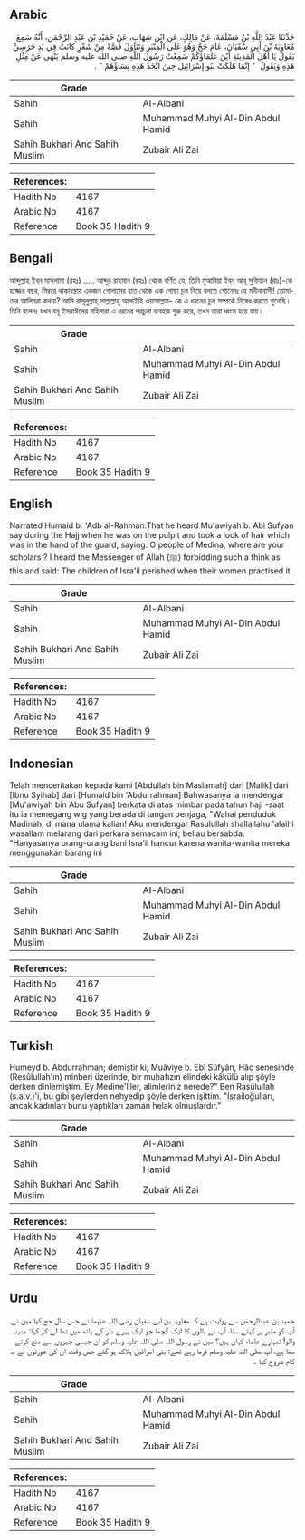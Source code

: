 ## Arabic


<div dir="rtl" lang="ar" style={{fontSize:'larger',backgroundColor:'#f8f9fa',padding:20}}>
حَدَّثَنَا عَبْدُ اللَّهِ بْنُ مَسْلَمَةَ، عَنْ مَالِكٍ، عَنِ ابْنِ شِهَابٍ، عَنْ حُمَيْدِ بْنِ عَبْدِ الرَّحْمَنِ، أَنَّهُ سَمِعَ مُعَاوِيَةَ بْنَ أَبِي سُفْيَانَ، عَامَ حَجَّ وَهُوَ عَلَى الْمِنْبَرِ وَتَنَاوَلَ قُصَّةً مِنْ شَعْرٍ كَانَتْ فِي يَدِ حَرَسِيٍّ يَقُولُ يَا أَهْلَ الْمَدِينَةِ أَيْنَ عُلَمَاؤُكُمْ سَمِعْتُ رَسُولَ اللَّهِ صلى الله عليه وسلم يَنْهَى عَنْ مِثْلِ هَذِهِ وَيَقُولُ ‏ "‏ إِنَّمَا هَلَكَتْ بَنُو إِسْرَائِيلَ حِينَ اتَّخَذَ هَذِهِ نِسَاؤُهُمْ ‏"‏ ‏.‏
</div>
<div style={{backgroundColor:'#f8f9fa',padding:20, marginBottom: 10}}><table> <thead> <tr> <th>Grade</th> <th></th> </tr> </thead> <tbody> <tr><td>Sahih</td><td>Al-Albani</td></tr><tr><td>Sahih</td><td>Muhammad Muhyi Al-Din Abdul Hamid</td></tr><tr><td>Sahih Bukhari And Sahih Muslim</td><td>Zubair Ali Zai</td></tr></tbody></table><table> <thead> <tr> <th>References:</th> <th></th> </tr> </thead> <tbody><tr><td>Hadith No</td><td>4167</td></tr><tr><td>Arabic No</td><td>4167</td></tr><tr><td>Reference</td><td>Book 35 Hadith 9</td></tr></tbody></table></div>

## Bengali


<div dir="ltr" lang="bn" style={{fontSize:'larger',backgroundColor:'#f8f9fa',padding:20}}>
আব্দুল্লাহ্‌ ইব্‌ন মাসলামা (রহঃ) ..... আব্দুর রাহমান (রহঃ) থেকে বর্ণিত যে, তিনি মুআবিয়া ইব্‌ন আবূ সুফিয়ান (রাঃ)-কে হজ্জের বছর, মিম্বরে থাকাবস্থায় একজন গোলামের হাত থেকে এক গোছা চুল নিয়ে বলতে শোনেনঃ হে মদীনাবাসী! তোমাদের আলিমরা কথায়? আমি রাসূলুল্লাহ্‌ সাল্লাল্লাহু আলাইহি ওয়াসাল্লাম- কে এ ধরনের চুল সম্পর্কে নিষেধ করতে শুনেছি। তিনি বলেনঃ যখন বনূ ইসরাঈলের মহিলারা এ ধরনের পরচুলা ব্যবহার শুরু করে, তখন তারা ধ্বংস হয়ে যায়।
</div>
<div style={{backgroundColor:'#f8f9fa',padding:20, marginBottom: 10}}><table> <thead> <tr> <th>Grade</th> <th></th> </tr> </thead> <tbody> <tr><td>Sahih</td><td>Al-Albani</td></tr><tr><td>Sahih</td><td>Muhammad Muhyi Al-Din Abdul Hamid</td></tr><tr><td>Sahih Bukhari And Sahih Muslim</td><td>Zubair Ali Zai</td></tr></tbody></table><table> <thead> <tr> <th>References:</th> <th></th> </tr> </thead> <tbody><tr><td>Hadith No</td><td>4167</td></tr><tr><td>Arabic No</td><td>4167</td></tr><tr><td>Reference</td><td>Book 35 Hadith 9</td></tr></tbody></table></div>

## English


<div dir="ltr" lang="en" style={{fontSize:'larger',backgroundColor:'#f8f9fa',padding:20}}>
Narrated Humaid b. 'Adb al-Rahman:That he heard Mu'awiyah b. Abi Sufyan say during the Hajj when he was on the pulpit and took a lock of hair which was in the hand of the guard, saying: O people of Medina, where are your scholars ? I heard the Messenger of Allah (ﷺ) forbidding such a think as this and said: The children of Isra'il perished when their women practised it
</div>
<div style={{backgroundColor:'#f8f9fa',padding:20, marginBottom: 10}}><table> <thead> <tr> <th>Grade</th> <th></th> </tr> </thead> <tbody> <tr><td>Sahih</td><td>Al-Albani</td></tr><tr><td>Sahih</td><td>Muhammad Muhyi Al-Din Abdul Hamid</td></tr><tr><td>Sahih Bukhari And Sahih Muslim</td><td>Zubair Ali Zai</td></tr></tbody></table><table> <thead> <tr> <th>References:</th> <th></th> </tr> </thead> <tbody><tr><td>Hadith No</td><td>4167</td></tr><tr><td>Arabic No</td><td>4167</td></tr><tr><td>Reference</td><td>Book 35 Hadith 9</td></tr></tbody></table></div>

## Indonesian


<div dir="ltr" lang="id" style={{fontSize:'larger',backgroundColor:'#f8f9fa',padding:20}}>
Telah menceritakan kepada kami [Abdullah bin Maslamah] dari [Malik] dari [Ibnu Syihab] dari [Humaid bin 'Abdurrahman] Bahwasanya ia mendengar [Mu'awiyah bin Abu Sufyan] berkata di atas mimbar pada tahun haji -saat itu ia memegang wig yang berada di tangan penjaga, "Wahai penduduk Madinah, di mana ulama kalian! Aku mendengar Rasulullah shallallahu 'alaihi wasallam melarang dari perkara semacam ini, beliau bersabda: "Hanyasanya orang-orang bani Isra'il hancur karena wanita-wanita mereka menggunakan barang ini
</div>
<div style={{backgroundColor:'#f8f9fa',padding:20, marginBottom: 10}}><table> <thead> <tr> <th>Grade</th> <th></th> </tr> </thead> <tbody> <tr><td>Sahih</td><td>Al-Albani</td></tr><tr><td>Sahih</td><td>Muhammad Muhyi Al-Din Abdul Hamid</td></tr><tr><td>Sahih Bukhari And Sahih Muslim</td><td>Zubair Ali Zai</td></tr></tbody></table><table> <thead> <tr> <th>References:</th> <th></th> </tr> </thead> <tbody><tr><td>Hadith No</td><td>4167</td></tr><tr><td>Arabic No</td><td>4167</td></tr><tr><td>Reference</td><td>Book 35 Hadith 9</td></tr></tbody></table></div>

## Turkish


<div dir="ltr" lang="tr" style={{fontSize:'larger',backgroundColor:'#f8f9fa',padding:20}}>
Humeyd b. Abdurrahman; demiştir ki; Muâviye b. Ebî Süfyân, Hâc senesinde (Resûlullah'ın) minberi üzerinde, bir muhafızın elindeki kâkülü alıp şöyle derken dinlemiştim. Ey Medine'liler, alimleriniz nerede?" Ben Rasûlullah (s.a.v.)'i, bu gibi şeylerden nehyedip şöyle derken işittim. "İsrailoğulları, ancak kadınları bunu yaptıkları zaman helak olmuşlardır.”
</div>
<div style={{backgroundColor:'#f8f9fa',padding:20, marginBottom: 10}}><table> <thead> <tr> <th>Grade</th> <th></th> </tr> </thead> <tbody> <tr><td>Sahih</td><td>Al-Albani</td></tr><tr><td>Sahih</td><td>Muhammad Muhyi Al-Din Abdul Hamid</td></tr><tr><td>Sahih Bukhari And Sahih Muslim</td><td>Zubair Ali Zai</td></tr></tbody></table><table> <thead> <tr> <th>References:</th> <th></th> </tr> </thead> <tbody><tr><td>Hadith No</td><td>4167</td></tr><tr><td>Arabic No</td><td>4167</td></tr><tr><td>Reference</td><td>Book 35 Hadith 9</td></tr></tbody></table></div>

## Urdu


<div dir="rtl" lang="ur" style={{fontSize:'larger',backgroundColor:'#f8f9fa',padding:20}}>
حمید بن عبدالرحمٰن سے روایت ہے کہ معاویہ بن ابی سفیان رضی اللہ عنہما نے جس سال حج کیا میں نے آپ کو منبر پر کہتے سنا، آپ نے بالوں کا ایک گچھا جو ایک پہرے دار کے ہاتھ میں تھا لے کر کہا: مدینہ والو! تمہارے علماء کہاں ہیں؟ میں نے رسول اللہ صلی اللہ علیہ وسلم کو ان جیسی چیزوں سے منع کرتے سنا ہے، آپ صلی اللہ علیہ وسلم فرما رہے تھے: بنی اسرائیل ہلاک ہو گئے جس وقت ان کی عورتوں نے یہ کام شروع کیا ۔
</div>
<div style={{backgroundColor:'#f8f9fa',padding:20, marginBottom: 10}}><table> <thead> <tr> <th>Grade</th> <th></th> </tr> </thead> <tbody> <tr><td>Sahih</td><td>Al-Albani</td></tr><tr><td>Sahih</td><td>Muhammad Muhyi Al-Din Abdul Hamid</td></tr><tr><td>Sahih Bukhari And Sahih Muslim</td><td>Zubair Ali Zai</td></tr></tbody></table><table> <thead> <tr> <th>References:</th> <th></th> </tr> </thead> <tbody><tr><td>Hadith No</td><td>4167</td></tr><tr><td>Arabic No</td><td>4167</td></tr><tr><td>Reference</td><td>Book 35 Hadith 9</td></tr></tbody></table></div>